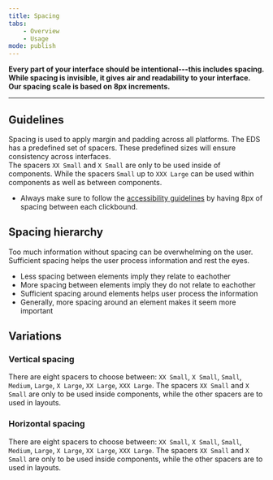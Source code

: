 ```yaml
---
title: Spacing
tabs:
    - Overview
    - Usage
mode: publish
---
```



**Every part of your interface should be intentional---this includes spacing. While spacing is invisible, it gives air and readability to your interface. Our spacing scale is based on 8px increments.**
<!--One to two sentences as an introduction to the component-->

***

## Guidelines
<!--List how to use it, sizes, widths, grid interactions, color allowances -->


Spacing is used to apply margin and padding across all platforms. 
The EDS has a predefined set of spacers. These predefined sizes will ensure consistency across interfaces.  
The spacers `XX Small` and `X Small` are only to be used inside of components. 
While the spacers `Small` up to `XXX Large` can be used within components as well as between components.

- Always make sure to follow the [accessibility guidelines](link) by having 8px of spacing between each clickbound. 


## Spacing hierarchy

Too much information without spacing can be overwhelming on the user. Sufficient spacing helps the user process information and rest the eyes.

* Less spacing between elements imply they relate to eachother
* More spacing between elements imply they do not relate to eachother
* Sufficient spacing around elements helps user process the information
* Generally, more spacing around an element makes it seem more important


## Variations 
<!--One ### heading per frame in Figma, explaining each component in that frame. One 'content' section per variation if needed -->


### Vertical spacing


There are eight spacers to choose between: `XX Small`, `X Small`, `Small`, `Medium`, `Large`, `X Large`, `XX Large`, `XXX Large`. The spacers `XX Small` and `X Small` are only to be used inside components, while the other spacers are to used in layouts. 

<Embed url="https://www.figma.com/file/0TbIXrrObWj80Cf7KucKYFL0/Design-Tokens?node-id=239%3A0" />


### Horizontal spacing


There are eight spacers to choose between: `XX Small`, `X Small`, `Small`, `Medium`, `Large`, `X Large`, `XX Large`, `XXX Large`. The spacers `XX Small` and `X Small` are only to be used inside components, while the other spacers are to used in layouts. 

<Embed url="https://www.figma.com/file/0TbIXrrObWj80Cf7KucKYFL0/Design-Tokens?node-id=239%3A1" />
